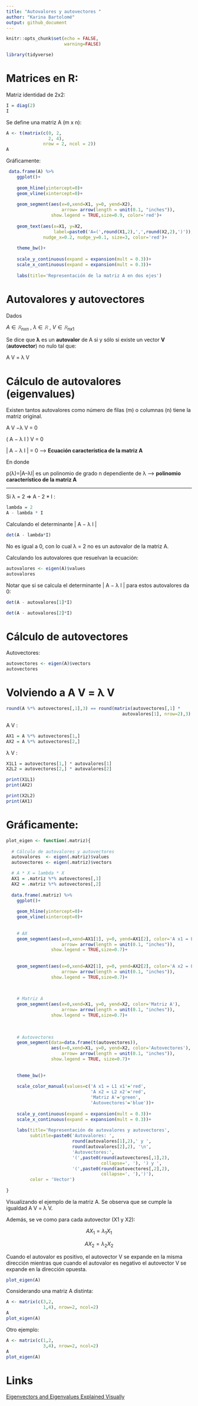 ```yaml
---
title: "Autovalores y autovectores "
author: "Karina Bartolomé"
output: github_document
---
```


```r
knitr::opts_chunk$set(echo = FALSE,
                      warning=FALSE)
```

```r
library(tidyverse)
```

# Matrices en R:

Matriz identidad de 2x2:

```r
I = diag(2)
I
```

Se define una matriz A (m x n):

```r
A <- t(matrix(c(0, 2, 
                2, 4), 
              nrow = 2, ncol = 2))
A
```

Gráficamente:

```r
 data.frame(A) %>% 
    ggplot()+
    
    geom_hline(yintercept=0)+
    geom_vline(xintercept=0)+
    
    geom_segment(aes(x=0,xend=X1, y=0, yend=X2), 
                     arrow= arrow(length = unit(0.1, "inches")), 
                 show.legend = TRUE,size=0.9, color='red')+
  
    geom_text(aes(x=X1, y=X2, 
                  label=paste0('A=(',round(X1,2),',',round(X2,2),')')),
              nudge_x=0.2, nudge_y=0.1, size=3, color='red')+
    
    theme_bw()+
  
    scale_y_continuous(expand = expansion(mult = 0.3))+
    scale_x_continuous(expand = expansion(mult = 0.3))+
    
    labs(title='Representación de la matriz A en dos ejes')
```

# Autovalores y autovectores

Dados

$A ∈ 𝚁_{nxn}$ , $λ ∈ 𝚁$ , $V ∈ 𝚁_{nx1}$

Se dice que **λ** es un **autovalor** de A si y sólo si existe un vector **V** (**autovector**) no nulo tal que:

A V = λ V

# Cálculo de autovalores (eigenvalues)

Existen tantos autovalores como número de filas (m) o columnas (n) tiene la matriz original.

A V −λ V = 0

( A − λ I ) V = 0

\| A − λ I \| = 0 --\> **Ecuación característica de la matriz A**

En donde

p(λ)=\|A–λI\| es un polinomio de grado n dependiente de λ --\> **polinomio característico de la matriz A**

------------------------------------------------------------------------

Si λ = 2 =\> A - 2 \* I :

```r
lambda = 2
A - lambda * I
```

Calculando el determinante \| A − λ I \|

```r
det(A - lambda*I)
```

No es igual a 0, con lo cual λ = 2 no es un autovalor de la matriz A.

Calculando los autovalores que resuelvan la ecuación:

```r
autovalores <- eigen(A)$values
autovalores
```

Notar que si se calcula el determinante \| A − λ I \| para estos autovalores da 0:

```r
det(A - autovalores[1]*I)
```

```r
det(A - autovalores[2]*I)
```

# Cálculo de autovectores

Autovectores:

```r
autovectores <- eigen(A)$vectors
autovectores
```

# Volviendo a A V = λ V

```r
round(A %*% autovectores[,1],3) == round(matrix(autovectores[,1] * 
                                            autovalores[1], nrow=2),3)
```

A V :

```r
AX1 = A %*% autovectores[1,]
AX2 = A %*% autovectores[2,]
```

λ V :

```r
X1L1 = autovectores[1,] * autovalores[1]
X2L2 = autovectores[2,] * autovalores[2]
```

```r
print(X1L1)
print(AX2)

print(X2L2)
print(AX1)
```

# Gráficamente:

```r
plot_eigen <- function(.matriz){
  
  # Cálculo de autovalores y autovectores
  autovalores  <- eigen(.matriz)$values
  autovectores <- eigen(.matriz)$vectors

  # A * X = lambda * X
  AX1 = .matriz %*% autovectores[,1]
  AX2 = .matriz %*% autovectores[,2]
  
  data.frame(.matriz) %>% 
    ggplot()+
    
    geom_hline(yintercept=0)+
    geom_vline(xintercept=0)+
    
    
    # AX
    geom_segment(aes(x=0,xend=AX1[1], y=0, yend=AX1[2], color='A x1 = L1 x1'), 
                     arrow= arrow(length = unit(0.1, "inches")), 
                 show.legend = TRUE,size=0.7)+
  
    
    geom_segment(aes(x=0,xend=AX2[1], y=0, yend=AX2[2], color='A x2 = L2 x2'), 
                     arrow= arrow(length = unit(0.1, "inches")), 
                 show.legend = TRUE,size=0.7)+

    
    
    # Matriz A
    geom_segment(aes(x=0,xend=X1, y=0, yend=X2, color='Matriz A'), 
                     arrow= arrow(length = unit(0.1, "inches")), 
                 show.legend = TRUE,size=0.7)+
    
      
    
    # Autovectores
    geom_segment(data=data.frame(t(autovectores)),
                 aes(x=0,xend=X1, y=0, yend=X2, color='Autovectores'), 
                     arrow= arrow(length = unit(0.1, "inches")), 
                 show.legend = TRUE, size=0.7)+
    
    
    theme_bw()+
    
    scale_color_manual(values=c('A x1 = L1 x1'='red',
                                'A x2 = L2 x2'='red',
                                'Matriz A'='green',
                                'Autovectores'='blue'))+
    
    scale_y_continuous(expand = expansion(mult = 0.3))+
    scale_x_continuous(expand = expansion(mult = 0.3))+
    
    labs(title='Representación de autovalores y autovectores',
         subtitle=paste0('Autovalores: ',
                         round(autovalores[1],2),' y ', 
                         round(autovalores[2],2), '\n',
                         'Autovectores:',
                         '(',paste0(round(autovectores[,1],2), 
                                    collapse=', '), ') y ',
                         '(',paste0(round(autovectores[,2],2), 
                                    collapse=', '),')'),
         color = 'Vector')
  
}
```

Visualizando el ejemplo de la matriz A. Se observa que se cumple la igualdad A V = λ V.

Además, se ve como para cada autovector (X1 y X2):

$$AX_1=λ_1X_1$$

$$AX_2=λ_2X_2$$

Cuando el autovalor es positivo, el autovector V se expande en la misma dirección mientras que cuando el autovalor es negativo el autovector V se expande en la dirección opuesta.

```r
plot_eigen(A)
```

Considerando una matriz A distinta:

```r
A <- matrix(c(3,2,
              1,4), nrow=2, ncol=2)
A
plot_eigen(A)
```

Otro ejemplo:

```r
A <- matrix(c(1,2,
              3,4), nrow=2, ncol=2)
A
plot_eigen(A)
```

# Links

[Eigenvectors and Eigenvalues Explained Visually](https://setosa.io/ev/eigenvectors-and-eigenvalues/)
